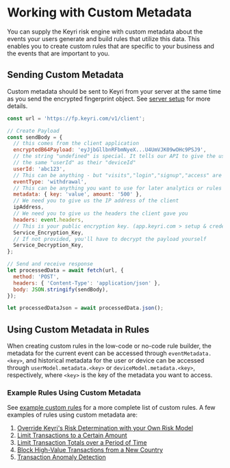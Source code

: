 # Working with Custom Metadata

You can supply the Keyri risk engine with custom metadata about the events your
users generate and build rules that utilize this data. This enables you to
create custom rules that are specific to your business and the events that are
important to you.

## Sending Custom Metadata

Custom metadata should be sent to Keyri from your server at the same time as you
send the encrypted fingerprint object. See [server setup](../server-setup) for
more details.

```javascript {12,13} copy
const url = 'https://fp.keyri.com/v1/client';

// Create Payload
const sendBody = {
  // this comes from the client application
  encryptedB64Payload: 'eyJjbGllbnRFbmNyeX...U4UmVJK09wOHc9PSJ9',
  // the string "undefined" is special. It tells our API to give the user
  // the same "userId" as their "deviceId"
  userId: 'abc123',
  // This can be anything - but "visits","login","signup","access" are common.
  eventType: 'withdrawal',
  // This can be anything you want to use for later analytics or rules
  metadata: { key: 'value', amount: '500' },
  // We need you to give us the IP address of the client
  ipAddress,
  // We need you to give us the headers the client gave you
  headers: event.headers,
  // This is your public encryption key. (app.keyri.com > setup & credentials > Service Encryption Key)
  Service_Encryption_Key,
  // If not provided, you'll have to decrypt the payload yourself
  Service_Decryption_Key,
};

// Send and receive response
let processedData = await fetch(url, {
  method: 'POST',
  headers: { 'Content-Type': 'application/json' },
  body: JSON.stringify(sendBody),
});

let processedDataJson = await processedData.json();
```

## Using Custom Metadata in Rules

When creating custom rules in the low-code or no-code rule builder, the metadata
for the current event can be accessed through `eventMetadata.<key>`, and
historical metadata for the user or device can be accessed through
`userModel.metadata.<key>` or `deviceModel.metadata.<key>`, respectively, where
`<key>` is the key of the metadata you want to access.

### Example Rules Using Custom Metadata

See [example custom rules](./example-custom-rules) for a more complete list of
custom rules. A few examples of rules using custom metadata are:

1. [Override Keyri's Risk Determination with your Own Risk Model](./example-custom-rules#override-keyris-risk-determination-with-your-own-risk-model)
2. [Limit Transactions to a Certain Amount](./example-custom-rules#limit-transactions-to-a-certain-amount)
3. [Limit Transaction Totals over a Period of Time](./example-custom-rules#limit-transaction-totals-over-a-period-of-time)
4. [Block High-Value Transactions from a New Country](./example-custom-rules#block-high-value-transactions-from-a-new-country)
5. [Transaction Anomaly Detection](./example-custom-rules#transaction-anomaly-detection)
